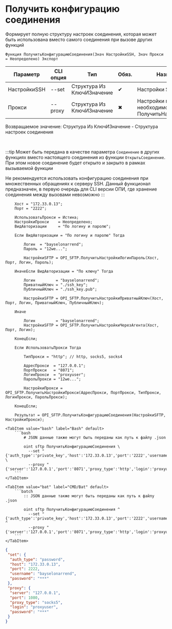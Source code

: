 ﻿---
sidebar_position: 2
description: Получить конфигурацию соединения и другие функции для работы с SFTP в Открытом пакете интеграций - бесплатной open-source библиотеке интеграций для 1С:Предприятие 8, OneScript и CLI
keywords: [1C, 1С, 1С:Предприятие, 1С:Предприятие 8.3, API, Интеграция, Сервисы, Обмен, OneScript, CLI, SFTP]
---


# Получить конфигурацию соединения
 Формирует полную структуру настроек соединения, которая может быть использована вместо самого соединения при вызове других функций



`Функция ПолучитьКонфигурациюСоединения(Знач НастройкиSSH, Знач Прокси = Неопределено) Экспорт`

  | Параметр | CLI опция | Тип | Обяз. | Назначение |
  |-|-|-|-|-|
  | НастройкиSSH | --set | Структура Из КлючИЗначение | &#x2714; | Настройки SSH |
  | Прокси | --proxy | Структура Из КлючИЗначение | &#x2716; | Настройки прокси, если необходимо. См ПолучитьНастройкиПрокси |

  
  Возвращаемое значение:   Структура Из КлючИЗначение - Структура настроек соединения

<br/>

:::tip
Может быть передана в качестве параметра `Соединение` в других функциях вместо настоящего соединения из функции `ОткрытьСоединение`. При этом новое соединение будет открыто и закрыто в рамках вызываемой функции

Не рекомендуется использовать конфигурацию соединения при множественных обращениях к серверу SSH. Данный функционал предназначен, в первую очередь для CLI версии ОПИ, где хранение соединения между вызовами невозможно
:::
<br/>


```bsl title="Пример использования для 1С:Предприятие/OneScript"
    Хост = "172.33.0.13";
    Порт = "2222";

    ИспользоватьПрокси = Истина;
    НастройкиПрокси    = Неопределено;
    ВидАвторизации     = "По логину и паролю";

    Если ВидАвторизации = "По логину и паролю" Тогда

        Логин  = "bayselonarrend";
        Пароль = "12we...";

        НастройкиSFTP = OPI_SFTP.ПолучитьНастройкиЛогинПароль(Хост, Порт, Логин, Пароль);

    ИначеЕсли ВидАвторизации = "По ключу" Тогда

        Логин         = "bayselonarrend";
        ПриватныйКлюч = "./ssh_key";
        ПубличныйКлюч = "./ssh_key.pub";

        НастройкиSFTP = OPI_SFTP.ПолучитьНастройкиПриватныйКлюч(Хост, Порт, Логин, ПриватныйКлюч, ПубличныйКлюч);

    Иначе

        Логин         = "bayselonarrend";
        НастройкиSFTP = OPI_SFTP.ПолучитьНастройкиЧерезАгента(Хост, Порт, Логин);

    КонецЕсли;

    Если ИспользоватьПрокси Тогда

        ТипПрокси = "http"; // http, socks5, socks4

        АдресПрокси  = "127.0.0.1";
        ПортПрокси   = "8071";
        ЛогинПрокси  = "proxyuser";
        ПарольПрокси = "12we...";

        НастройкиПрокси = OPI_SFTP.ПолучитьНастройкиПрокси(АдресПрокси, ПортПрокси, ТипПрокси, ЛогинПрокси, ПарольПрокси);

    КонецЕсли;

    Результат = OPI_SFTP.ПолучитьКонфигурациюСоединения(НастройкиSFTP, НастройкиПрокси);
```
    

 <Tabs>
  
    <TabItem value="bash" label="Bash" default>
        ```bash
            # JSON данные также могут быть переданы как путь к файлу .json
            
            oint sftp ПолучитьКонфигурациюСоединения \
              --set "{'auth_type':'private_key','host':'172.33.0.13','port':'2222','username':'bayselonarrend','key_path':'***','pub_path':'/tmp/xdwx3fbo.mwg.tmp'}" \
              --proxy "{'server':'127.0.0.1','port':'8071','proxy_type':'http','login':'proxyuser','password':'***'}"
        ```
    </TabItem>
  
    <TabItem value="bat" label="CMD/Bat" default>
        ```batch
            :: JSON данные также могут быть переданы как путь к файлу .json
            
            oint sftp ПолучитьКонфигурациюСоединения ^
              --set "{'auth_type':'private_key','host':'172.33.0.13','port':'2222','username':'bayselonarrend','key_path':'***','pub_path':'/tmp/xdwx3fbo.mwg.tmp'}" ^
              --proxy "{'server':'127.0.0.1','port':'8071','proxy_type':'http','login':'proxyuser','password':'***'}"
        ```
    </TabItem>
</Tabs>


```json title="Результат"
{
 "set": {
  "auth_type": "password",
  "host": "172.33.0.13",
  "port": 2222,
  "username": "bayselonarrend",
  "password": "***"
 },
 "proxy": {
  "server": "127.0.0.1",
  "port": 1080,
  "proxy_type": "socks5",
  "login": "proxyuser",
  "password": "***"
 }
}
```
